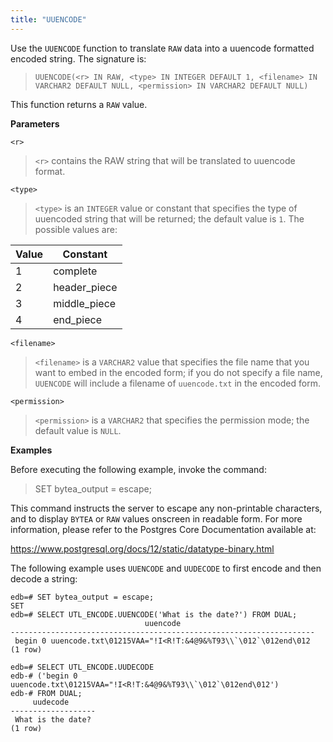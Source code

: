 ```yaml
---
title: "UUENCODE"
---
```


Use the `UUENCODE` function to translate `RAW` data into a uuencode formatted encoded string. The signature is:

> `UUENCODE(<r> IN RAW, <type> IN INTEGER DEFAULT 1, <filename> IN` `VARCHAR2 DEFAULT NULL, <permission> IN VARCHAR2 DEFAULT NULL)`

This function returns a `RAW` value.

**Parameters**

`<r>`

> `<r>` contains the RAW string that will be translated to uuencode format.

`<type>`

> `<type>` is an `INTEGER` value or constant that specifies the type of uuencoded string that will be returned; the default value is `1`. The possible values are:

| **Value** | **Constant** |
| --------- | ------------ |
| 1         | complete     |
| 2         | header_piece |
| 3         | middle_piece |
| 4         | end_piece    |

`<filename>`

> `<filename>` is a `VARCHAR2` value that specifies the file name that you want to embed in the encoded form; if you do not specify a file name, `UUENCODE` will include a filename of `uuencode.txt` in the encoded form.

`<permission>`

> `<permission>` is a `VARCHAR2` that specifies the permission mode; the default value is `NULL`.

**Examples**

Before executing the following example, invoke the command:

> SET bytea_output = escape;

This command instructs the server to escape any non-printable characters, and to display `BYTEA` or `RAW` values onscreen in readable form. For more information, please refer to the Postgres Core Documentation available at:

<https://www.postgresql.org/docs/12/static/datatype-binary.html>

The following example uses `UUENCODE` and `UUDECODE` to first encode and then decode a string:

```text
edb=# SET bytea_output = escape;
SET
edb=# SELECT UTL_ENCODE.UUENCODE('What is the date?') FROM DUAL;
                              uuencode
--------------------------------------------------------------------
 begin 0 uuencode.txt\01215VAA="!I<R!T:&4@9&%T93\\`\012`\012end\012
(1 row)

edb=# SELECT UTL_ENCODE.UUDECODE
edb-# ('begin 0 uuencode.txt\01215VAA="!I<R!T:&4@9&%T93\\`\012`\012end\012')
edb-# FROM DUAL;
     uudecode
-------------------
 What is the date?
(1 row)
```
